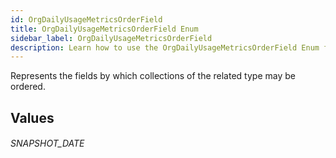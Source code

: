 ```yaml
---
id: OrgDailyUsageMetricsOrderField
title: OrgDailyUsageMetricsOrderField Enum
sidebar_label: OrgDailyUsageMetricsOrderField
description: Learn how to use the OrgDailyUsageMetricsOrderField Enum for 's API.
---
```


Represents the fields by which collections of the related type may be ordered.

## Values

###### SNAPSHOT_DATE
